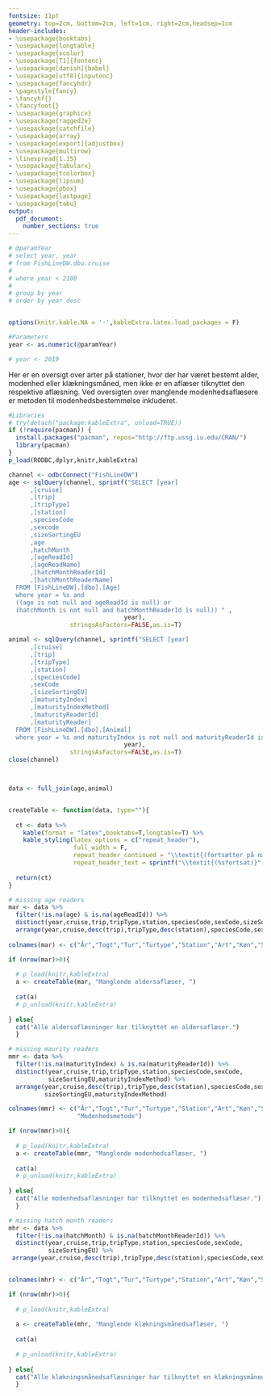 ```yaml
---
fontsize: 11pt
geometry: top=2cm, bottom=2cm, left=1cm, right=2cm,headsep=1cm
header-includes:
- \usepackage{booktabs}
- \usepackage{longtable}
- \usepackage{xcolor}
- \usepackage[T1]{fontenc}
- \usepackage[danish]{babel}
- \usepackage[utf8]{inputenc}
- \usepackage{fancyhdr}
- \pagestyle{fancy}
- \fancyhf{}
- \fancyfoot{}
- \usepackage{graphicx}
- \usepackage{ragged2e}
- \usepackage{catchfile}
- \usepackage{array}
- \usepackage[export]{adjustbox}
- \usepackage{multirow}
- \linespread{1.15}
- \usepackage{tabularx}
- \usepackage{tcolorbox}
- \usepackage{lipsum}
- \usepackage{pbox}
- \usepackage{lastpage}
- \usepackage{tabu}
output:
  pdf_document: 
    number_sections: true
---
```

  
  \renewcommand{\familydefault}{\sfdefault}
\sffamily





```r
# @paramYear 
# select year, year 
# from FishLineDW.dbo.cruise
# 
# where year < 2100
# 
# group by year
# order by year desc


options(knitr.kable.NA = '-',kableExtra.latex.load_packages = F)

#Parameters
year <- as.numeric(@paramYear)

# year <- 2019
```

\lhead{\footnotesize År: `r year`}
\rhead{\footnotesize Udskrevet: \today }
\fancyfoot[R]{\thepage/\pageref{LastPage}}

\tableofcontents

\newpage

\section{Kontrol af manglende aflæsere i Fiskeline}
Her er en oversigt over arter på stationer, hvor der har været bestemt alder, modenhed eller klækningsmåned, men ikke er en aflæser tilknyttet den respektive aflæsning. Ved oversigten over manglende modenhedsaflæsere er metoden til modenhedsbestemmelse inkluderet. 

```r

#Libraries
# try(detach("package:kableExtra", unload=TRUE))
if (!require(pacman)) {
  install.packages("pacman", repos="http://ftp.ussg.iu.edu/CRAN/")
  library(pacman)
}
p_load(RODBC,dplyr,knitr,kableExtra)
```

```r


channel <- odbcConnect("FishLineDW")
age <- sqlQuery(channel, sprintf("SELECT [year]
      ,[cruise]
      ,[trip]
      ,[tripType]
      ,[station]
	  ,speciesCode
	  ,sexcode
	  ,sizeSortingEU
	  ,age
	  ,hatchMonth
      ,[ageReadId]
      ,[ageReadName]
      ,[hatchMonthReaderId]
      ,[hatchMonthReaderName]
  FROM [FishLineDW].[dbo].[Age]
  where year = %s and
  ((age is not null and ageReadId is null) or 
  (hatchMonth is not null and hatchMonthReaderId is null)) " ,
                                year), 
                 stringsAsFactors=FALSE,as.is=T)     

animal <- sqlQuery(channel, sprintf("SELECT [year]
      ,[cruise]
      ,[trip]
      ,[tripType]
      ,[station]
      ,[speciesCode]
      ,sexCode
      ,[sizeSortingEU]
      ,[maturityIndex]
      ,[maturityIndexMethod]
      ,[maturityReaderId]
      ,[maturityReader]
  FROM [FishLineDW].[dbo].[Animal]
  where year = %s and maturityIndex is not null and maturityReaderId is null " ,
                                year), 
                 stringsAsFactors=FALSE,as.is=T)    
close(channel)



data <- full_join(age,animal)


createTable <- function(data, type=""){
  
  ct <- data %>% 
    kable(format = "latex",booktabs=T,longtable=T) %>% 
    kable_styling(latex_options = c("repeat_header"),
                  full_width = F,
                  repeat_header_continued = "\\textit{(fortsætter på næste side)}",
                  repeat_header_text = sprintf("\\textit{(%sfortsat)}",type))
  
  return(ct)
}


```





\subsection{Manglende aldersaflæser}
```r
# missing age readers
mar <- data %>% 
  filter(!is.na(age) & is.na(ageReadId)) %>% 
  distinct(year,cruise,trip,tripType,station,speciesCode,sexCode,sizeSortingEU) %>% 
  arrange(year,cruise,desc(trip),tripType,desc(station),speciesCode,sexCode,sizeSortingEU)
  
colnames(mar) <- c("År","Togt","Tur","Turtype","Station","Art","Køn","Sortering")

if (nrow(mar)>0){
  
  # p_load(knitr,kableExtra)
  a <- createTable(mar, "Manglende aldersaflæser, ")
  
  cat(a)
  # p_unload(knitr,kableExtra)
  
} else{
  cat("Alle aldersaflæsninger har tilknyttet en aldersaflæser.")
  }
```

\subsection{Manglende modenhedsaflæser}
```r
# missing maurity readers
mmr <- data %>% 
  filter(!is.na(maturityIndex) & is.na(maturityReaderId)) %>% 
  distinct(year,cruise,trip,tripType,station,speciesCode,sexCode,
           sizeSortingEU,maturityIndexMethod) %>% 
  arrange(year,cruise,desc(trip),tripType,desc(station),speciesCode,sexCode,
          sizeSortingEU,maturityIndexMethod)

colnames(mmr) <- c("År","Togt","Tur","Turtype","Station","Art","Køn","Sortering",
                   "Modenhedsmetode")

if (nrow(mmr)>0){
  
  # p_load(knitr,kableExtra)
  a <- createTable(mmr, "Manglende modenhedsaflæser, ") 
  
  cat(a)
  # p_unload(knitr,kableExtra)
  
} else{
  cat("Alle modenhedsaflæsninger har tilknyttet en modenhedsaflæser.")
  }

```

\subsection{Manglende klækningsmånedsaflæser}
```r
# missing hatch month readers
mhr <- data %>% 
  filter(!is.na(hatchMonth) & is.na(hatchMonthReaderId)) %>% 
  distinct(year,cruise,trip,tripType,station,speciesCode,sexCode,
           sizeSortingEU) %>% 
 arrange(year,cruise,desc(trip),tripType,desc(station),speciesCode,sexCode,sizeSortingEU)


colnames(mhr) <- c("År","Togt","Tur","Turtype","Station","Art","Køn","Sortering")

if (nrow(mhr)>0){
  
  # p_load(knitr,kableExtra)
  
  a <- createTable(mhr, "Manglende klækningsmånedsaflæser, ")
  
  cat(a)
  
  # p_unload(knitr,kableExtra)
  
} else{
  cat("Alle klækningsmånedsaflæsninger har tilknyttet en klækningsmånedsaflæser.")
  }


```

<!-- Tjek af aflæsere -->